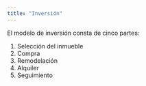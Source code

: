 ```yaml
---
title: "Inversión"
---
```


El modelo de inversión consta de cinco partes:

1.  Selección del inmueble
2.  Compra
3.  Remodelación
4.  Alquiler
5.  Seguimiento
